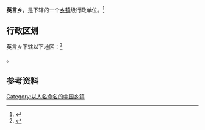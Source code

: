 {{中国乡级行政区|14/08/27/201/000}}

'''英言乡'''，是{{PRC admin/fullname|14/08/27/201/000|3}}下辖的一个[[乡镇|乡镇]]级行政单位。<ref>{{PRC admin/ref sgc|{{PRC admin/parent|14/08/27/201/000}}}}</ref>

== 行政区划 ==

英言乡下辖以下地区：<ref>{{PRC admin/ref sgc|14/08/27/201/000}}</ref>

{{PRC admin/children|14/08/27/201/000}}。

== 参考资料 ==

{{reflist}}

{{行政区划小作品}}
{{PRC admin/navcat|14/08/27/201/000}}

[[Category:以人名命名的中国乡镇|Category:以人名命名的中国乡镇]]